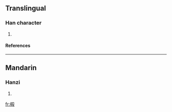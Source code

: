 ==Translingual==
===Han character===
{{Han char|rn=75|rad=木|as=10|sn=14|four=|canj=木大木水 (DKDE)}}
# {{defn|Han|sort=木10}}
====References====
{{Han ref|kx=0543.200|hdz=21266.010|uh=699D|ud=27037}}

----
==Mandarin==
===Hanzi===
{{cmn-hanzi|pin=[[huàng]] ([[huang4]]), [[shā]] ([[sha1]])|wg=huang<sup>4</sup>, sha<sup>1</sup>}}
# {{defn|Mandarin}}

[[fr:榝]]